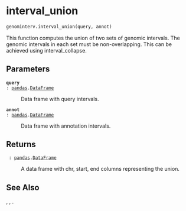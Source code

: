 # interval_union { #genominterv.interval_union }

```python
genominterv.interval_union(query, annot)
```

This function computes the union of two sets of genomic intervals. The genomic intervals
in each set must be non-overlapping. This can be achieved using interval_collapse.

## Parameters {.doc-section .doc-section-parameters}

<code>[**query**]{.parameter-name} [:]{.parameter-annotation-sep} [[pandas](`pandas`).[DataFrame](`pandas.DataFrame`)]{.parameter-annotation}</code>

:   Data frame with query intervals.

<code>[**annot**]{.parameter-name} [:]{.parameter-annotation-sep} [[pandas](`pandas`).[DataFrame](`pandas.DataFrame`)]{.parameter-annotation}</code>

:   Data frame with annotation intervals.

## Returns {.doc-section .doc-section-returns}

<code>[]{.parameter-name} [:]{.parameter-annotation-sep} [[pandas](`pandas`).[DataFrame](`pandas.DataFrame`)]{.parameter-annotation}</code>

:   A data frame with chr, start, end columns representing the union.

## See Also {.doc-section .doc-section-see-also}

[](`genominterv.intervals.interval_diff`), [](`genominterv.intervals.interval_intersect`), [](`genominterv.intervals.interval_collapse`).